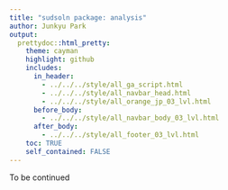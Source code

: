 ```yaml
---
title: "sudsoln package: analysis"
author: Junkyu Park
output: 
  prettydoc::html_pretty:
    theme: cayman
    highlight: github
    includes:
      in_header: 
        - ../../../style/all_ga_script.html
        - ../../../style/all_navbar_head.html
        - ../../../style/all_orange_jp_03_lvl.html
      before_body:
        - ../../../style/all_navbar_body_03_lvl.html
      after_body:
        - ../../../style/all_footer_03_lvl.html
    toc: TRUE
    self_contained: FALSE
---
```


To be continued
